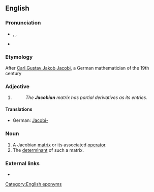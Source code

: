 ==English==

===Pronunciation===
* {{enPR|yä'kõ-bi-un}}, {{IPA|/ˈjɑ:.kəʊ.bi.ən/}}, {{SAMPA|/"jA:.j@U.bi.@n/}}
* {{IPA|/dʒəˈkowbijɨn/}}
===Etymology===
After [[w:Carl Gustav Jakob Jacobi|Carl Gustav Jakob Jacobi]], a German mathematician of the 19th century

===Adjective===
{{en-adj|-}}

# {{non-gloss definition|Used to specify certain [[mathematical]] [[object]]s named in honour of [[w:Carl Gustav Jacob Jacobi|C.&nbsp;G.&nbsp;J. Jacobi]].}}
#: ''The '''Jacobian''' matrix has partial derivatives as its entries.''

====Translations====
* German: [[Jacobi-]]

===Noun===
{{en-noun}}

# A Jacobian [[matrix]] or its associated [[operator]].
# The [[determinant]] of such a matrix.

===External links===
* {{pedialite}}
[[Category:English eponyms]]